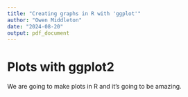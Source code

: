 ```yaml
---
title: "Creating graphs in R with 'ggplot'"
author: "Owen Middleton"
date: "2024-08-20"
output: pdf_document
---
```


# Plots with ggplot2

We are going to make plots in R and it's going to be amazing.